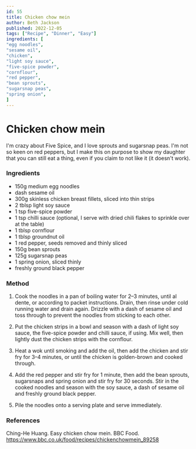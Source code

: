 ```yaml
---
id: 55
title: Chicken chow mein
author: Beth Jackson
published: 2022-12-05
tags: ["Recipe", "Dinner", "Easy"]
ingredients: [
"egg noodles",
"sesame oil",
"chicken",
"light soy sauce",
"five-spice powder",
"cornflour",
"red pepper",
"bean sprouts",
"sugarsnap peas",
"spring onion",
]
---
```


# Chicken chow mein

<BlogTextWrapper>

I'm crazy about Five Spice, and I love sprouts and sugarsnap peas. I'm not so keen on red peppers, but I make this on purpose to show my daughter that you can still eat a thing, even if you claim to not like it (it doesn't work).

</BlogTextWrapper>

<BlogTextWrapper>

### Ingredients

- 150g medium egg noodles
- dash sesame oil
- 300g skinless chicken breast fillets, sliced into thin strips
- 2 tblsp light soy sauce
- 1 tsp five-spice powder
- 1 tsp chilli sauce (optional, I serve with dried chili flakes to sprinkle over at the table)
- 1 tblsp cornflour
- 1 tblsp groundnut oil
- 1 red pepper, seeds removed and thinly sliced
- 150g bean sprouts
- 125g sugarsnap peas
- 1 spring onion, sliced thinly
- freshly ground black pepper

</BlogTextWrapper>

<BlogTextWrapper>

### Method

1. Cook the noodles in a pan of boiling water for 2–3 minutes, until al dente, or according to packet instructions. Drain, then rinse under cold running water and drain again. Drizzle with a dash of sesame oil and toss through to prevent the noodles from sticking to each other.

2. Put the chicken strips in a bowl and season with a dash of light soy sauce, the five-spice powder and chilli sauce, if using. Mix well, then lightly dust the chicken strips with the cornflour.

3. Heat a wok until smoking and add the oil, then add the chicken and stir fry for 3–4 minutes, or until the chicken is golden-brown and cooked through.

4. Add the red pepper and stir fry for 1 minute, then add the bean sprouts, sugarsnaps and spring onion and stir fry for 30 seconds. Stir in the cooked noodles and season with the soy sauce, a dash of sesame oil and freshly ground black pepper.

5. Pile the noodles onto a serving plate and serve immediately.

</BlogTextWrapper>

<BlogTextWrapper>

### References

Ching-He Huang. Easy chicken chow mein. BBC Food. https://www.bbc.co.uk/food/recipes/chickenchowmein_89258

</BlogTextWrapper>

<ClickableTags tags={tags} />
